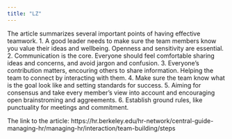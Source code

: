 ```yaml
---
title: "LZ"
---
```


The article summarizes several important points of having effective teamwork.
1. A good leader needs to make sure the team members know you value their ideas and wellbeing. Openness and sensitivity are essential.
2. Communication is the core. Everyone should feel comfortable sharing ideas and concerns, and avoid jargon and confusion. 
3. Everyone's contribution matters, encouring others to share information. Helping the team to connect by interacting with them.
4. Make sure the team know what is the goal look like and setting standards for success. 
5. Aiming for consensus and take every member's view into account and encouraging open brainstroming and aggreements.
6. Establish ground rules, like punctuality for meetings and commitment. 

The link to the article: https://hr.berkeley.edu/hr-network/central-guide-managing-hr/managing-hr/interaction/team-building/steps
